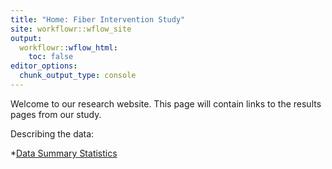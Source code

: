 ```yaml
---
title: "Home: Fiber Intervention Study"
site: workflowr::wflow_site
output:
  workflowr::wflow_html:
    toc: false
editor_options:
  chunk_output_type: console
---
```


Welcome to our research website.
This page will contain links to the results pages from our study.


Describing the data:

*[Data Summary Statistics](summary_stats.html)
